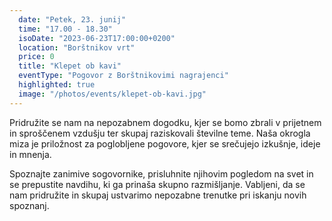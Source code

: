 ```yaml
---
  date: "Petek, 23. junij"
  time: "17.00 - 18.30"
  isoDate: "2023-06-23T17:00:00+0200"
  location: "Borštnikov vrt"
  price: 0
  title: "Klepet ob kavi"
  eventType: "Pogovor z Borštnikovimi nagrajenci"
  highlighted: true
  image: "/photos/events/klepet-ob-kavi.jpg"
---
```


Pridružite se nam na nepozabnem dogodku, kjer se bomo zbrali v prijetnem in sproščenem vzdušju ter skupaj raziskovali številne teme. Naša okrogla miza je priložnost za poglobljene pogovore, kjer se srečujejo izkušnje, ideje in mnenja. 

Spoznajte zanimive sogovornike, prisluhnite njihovim pogledom na svet in se prepustite navdihu, ki ga prinaša skupno razmišljanje. Vabljeni, da se nam pridružite in skupaj ustvarimo nepozabne trenutke pri iskanju novih spoznanj.